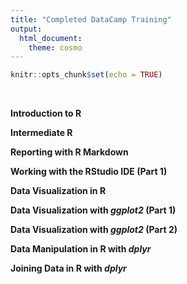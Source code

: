 ```yaml
---
title: "Completed DataCamp Training"
output: 
  html_document:
    theme: cosmo
---
```


```r
knitr::opts_chunk$set(echo = TRUE)
```


\

__Introduction to R__

__Intermediate R__

__Reporting with R Markdown__

__Working with the RStudio IDE (Part 1)__

__Data Visualization in R__ 

__Data Visualization with *ggplot2* (Part 1)__

__Data Visualization with *ggplot2* (Part 2)__

__Data Manipulation in R with *dplyr*__

__Joining Data in R with *dplyr*__
